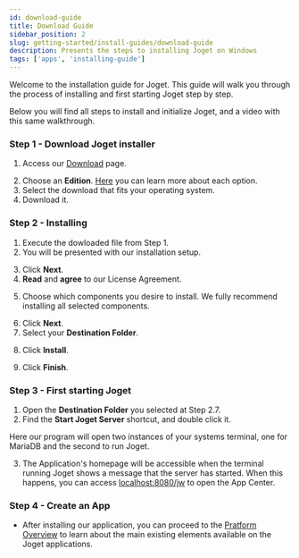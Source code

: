 ```yaml
---
id: download-guide
title: Download Guide
sidebar_position: 2
slug: getting-started/install-guides/download-guide
description: Presents the steps to installing Joget on Windows
tags: ['apps', 'installing-guide']
---
```



Welcome to the installation guide for Joget. This guide will walk you through the process of installing and first starting Joget step by step.

Below you will find all steps to install and initialize Joget, and a video with this same walkthrough.

### Step 1 - Download Joget installer

1. Access our [Download](https://www.joget.org/download/) page.

<Images
  imgURL="img/getting-started/install-guides/download/download_options.png"
  alt="joget download options"
/>

2. Choose an **Edition**. [Here](https://www.joget.org/product/features/) you can learn more about each option.
3. Select the download that fits your operating system.
4. Download it.

### Step 2 - Installing

1. Execute the dowloaded file from Step 1.
2. You will be presented with our installation setup.

<Images
  imgURL="img/getting-started/install-guides/download/install_start.png"
  alt="installation start"
/>

3. Click **Next**.
4. **Read** and **agree** to our License Agreement.

<Images
  imgURL="img/getting-started/install-guides/download/read_agree.png"
  alt="read and agree terms"
/>

5. Choose which components you desire to install. We fully recommend installing all selected components.

<Images
  imgURL="img/getting-started/install-guides/download/components_selection.png"
  alt=""
/>

6. Click **Next**.
7. Select your **Destination Folder**.

<Images
  imgURL="img/getting-started/install-guides/download/browse_folder.png"
  alt="installation folder selection"
/>

8. Click **Install**.

<Images
  imgURL="img/getting-started/install-guides/download/install_click.png"
  alt="installation"
/>

9. Click **Finish**.

### Step 3 - First starting Joget

1. Open the **Destination Folder** you selected at Step 2.7.
2. Find the **Start Joget Server** shortcut, and double click it.

<Images
  imgURL="img/getting-started/install-guides/download/joget_shortcut.png"
  alt="joget shortcut"
/>

Here our program will open two instances of your systems terminal, one for MariaDB and the second to run Joget.

3. The Application's homepage will be accessible when the terminal running Joget shows a message that the server has started.
   When this happens, you can access [localhost:8080/jw](http://localhost:8080/jw) to open the App Center.

<Images
  imgURL="img/getting-started/install-guides/download/localhost8080jw.png"
  alt="application running on localhost8080"
/>

### Step 4 - Create an App

- After installing our application, you can proceed to the [Pratform Overview](/docs/getting-started/platform-overview) to learn about the main existing elements available on the Joget applications.

<!-- ---

 <div class="installGuideVideoDiv">
  <video
    class="installGuideVideo"
    src="https://github.com/writechoiceorg/joget-docs/raw/installation-guide/joget/static/videos/install-guide.mp4"
    controls="controls"
  ></video>
</div> 

--- -->
